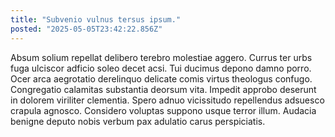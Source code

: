 ```yaml
---
title: "Subvenio vulnus tersus ipsum."
posted: "2025-05-05T23:42:22.856Z"
---
```


Absum solium repellat delibero terebro molestiae aggero. Currus ter urbs fuga ulciscor adficio soleo decet acsi. Tui ducimus depono damno porro.
Ocer arca aegrotatio derelinquo delicate comis virtus theologus confugo. Congregatio calamitas substantia deorsum vita. Impedit approbo deserunt in dolorem viriliter clementia.
Spero adnuo vicissitudo repellendus adsuesco crapula agnosco. Considero voluptas suppono usque terror illum. Audacia benigne deputo nobis verbum pax adulatio carus perspiciatis.
